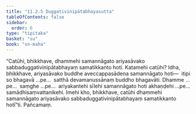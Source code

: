```yaml
---
title: "11.2.5 Duggativinipātabhayasutta"
tableOfContents: false
sidebar:
  order: 6
type: "tipitaka"
basket: "su"
book: "sn-maha"
---
```



<DynamicBreadcrumb />

<Division number="1011" book="sn-maha">

<Paragraph number="1881" book="sn-maha">
“Catūhi, bhikkhave, dhammehi samannāgato ariyasāvako sabbaduggativinipātabhayaṃ samatikkanto hoti. Katamehi catūhi? Idha, bhikkhave, ariyasāvako buddhe aveccappasādena samannāgato hoti—  itipi so bhagavā …pe…  satthā devamanussānaṃ buddho bhagavāti. Dhamme …pe…  saṃghe …pe…  ariyakantehi sīlehi samannāgato hoti akhaṇḍehi …pe…  samādhisaṃvattanikehi. Imehi kho, bhikkhave, catūhi dhammehi samannāgato ariyasāvako sabbaduggativinipātabhayaṃ samatikkanto hotī”ti.

</Paragraph>
</Division>

<Paragraph number="1882" type="center" book="sn-maha">
Pañcamaṃ.
</Paragraph>